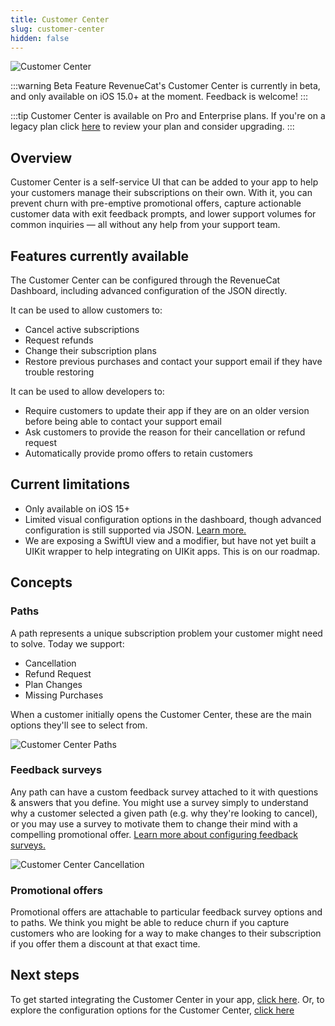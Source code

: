 ```yaml
---
title: Customer Center
slug: customer-center
hidden: false
---
```


![Customer Center](/images/customer-center.jpeg)

:::warning Beta Feature
RevenueCat's Customer Center is currently in beta, and only available on iOS 15.0+ at the moment. Feedback is welcome!
:::

:::tip
Customer Center is available on Pro and Enterprise plans. If you're on a legacy plan click [here](https://app.revenuecat.com/settings/billing) to review your plan and consider upgrading.
:::

## Overview

Customer Center is a self-service UI that can be added to your app to help your customers manage their subscriptions on their own. With it, you can prevent churn with pre-emptive promotional offers, capture actionable customer data with exit feedback prompts, and lower support volumes for common inquiries — all without any help from your support team.

## Features currently available

The Customer Center can be configured through the RevenueCat Dashboard, including advanced configuration of the JSON directly.

It can be used to allow customers to:

- Cancel active subscriptions
- Request refunds
- Change their subscription plans
- Restore previous purchases and contact your support email if they have trouble restoring

It can be used to allow developers to:

- Require customers to update their app if they are on an older version before being able to contact your support email
- Ask customers to provide the reason for their cancellation or refund request
- Automatically provide promo offers to retain customers

## Current limitations

- Only available on iOS 15+
- Limited visual configuration options in the dashboard, though advanced configuration is still supported via JSON. [Learn more.](https://www.revenuecat.com/docs/tools/customer-center-configuration#advanced-configuration)
- We are exposing a SwiftUI view and a modifier, but have not yet built a UIKit wrapper to help integrating on UIKit apps. This is on our roadmap.

## Concepts

### Paths

A path represents a unique subscription problem your customer might need to solve. Today we support:

- Cancellation
- Refund Request
- Plan Changes
- Missing Purchases

When a customer initially opens the Customer Center, these are the main options they'll see to select from.

![Customer Center Paths](/images/customer-center-paths.PNG)

### Feedback surveys

Any path can have a custom feedback survey attached to it with questions & answers that you define. You might use a survey simply to understand why a customer selected a given path (e.g. why they're looking to cancel), or you may use a survey to motivate them to change their mind with a compelling promotional offer. [Learn more about configuring feedback surveys.](https://www.revenuecat.com/docs/tools/customer-center-configuration)

![Customer Center Cancellation](/images/customer-center-cancel-subscription.PNG)

### Promotional offers

Promotional offers are attachable to particular feedback survey options and to paths. We think you might be able to reduce churn if you capture customers who are looking for a way to make changes to their subscription if you offer them a discount at that exact time.

## Next steps

To get started integrating the Customer Center in your app, [click here](https://www.revenuecat.com/docs/tools/customer-center-integration). Or, to explore the configuration options for the Customer Center, [click here](https://www.revenuecat.com/docs/tools/customer-center-configuration)

